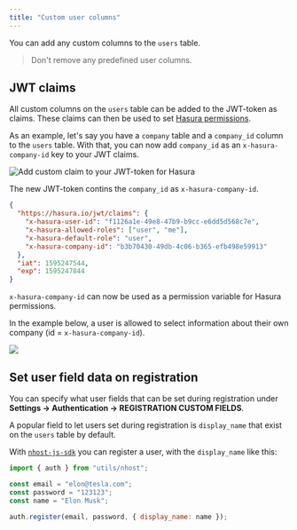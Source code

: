 ```yaml
---
title: "Custom user columns"
---
```


You can add any custom columns to the `users` table.

> Don't remove any predefined user columns.

## JWT claims

All custom columns on the `users` table can be added to the JWT-token as claims. These claims can then be used to set [Hasura permissions](/hasura/permissions).

As an example, let's say you have a `company` table and a `company_id` column to the `users` table. With that, you can now add `company_id` as an `x-hasura-company-id` key to your JWT claims.

![Add custom claim to your JWT-token for Hasura](/images/auth/custom-user-claim.png)

The new JWT-token contins the `company_id` as `x-hasura-company-id`.

```json
{
  "https://hasura.io/jwt/claims": {
    "x-hasura-user-id": "f1126a1e-49e8-47b9-b9cc-e6dd5d568c7e",
    "x-hasura-allowed-roles": ["user", "me"],
    "x-hasura-default-role": "user",
    "x-hasura-company-id": "b3b70430-49db-4c06-b365-efb498e59913"
  },
  "iat": 1595247544,
  "exp": 1595247844
}
```

`x-hasura-company-id` can now be used as a permission variable for Hasura permissions.

In the example below, a user is allowed to select information about their own company (id = `x-hasura-company-id`).

![](/images/auth/permission-using-custom-claim.png)

## Set user field data on registration

You can specify what user fields that can be set during registration under **Settings -> Authentication -> REGISTRATION CUSTOM FIELDS**.

A popular field to let users set during registration is `display_name` that exist on the `users` table by default.

With [`nhost-js-sdk`](/libraries/nhost-js-sdk) you can register a user, with the `display_name` like this:

```js
import { auth } from "utils/nhost";

const email = "elon@tesla.com";
const password = "123123";
const name = "Elon Musk";

auth.register(email, password, { display_name: name });
```
